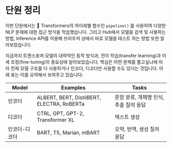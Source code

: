 # 단원 정리

이번 단원에서는 🤗 Transformers의 하이레벨 함수인 `pipeline()` 를 사용하여 다양한 NLP 문제에 대한 접근 방식을 학습했습니다. 그리고 Hub에서 모델을 검색 및 사용하는 방법, Inference API를 이용해 브라우저 상에서 바로 모델을 테스트 하는 방법 또한 알아보았습니다.

지금까지 트랜스포머 모델의 대략작인 동작 방식과, 전이 학습(transfer learning)과 미세 조정(fine-tuning)의 중요성에 알아보았습니다. 핵심은 어떤 문제를 풀고싶냐에 따라 전체 모델 구조를 다 사용하거나 인코더, 디코더만 사용할 수도 있다는 것입니다. 아래 표는 이를 요약해서 보여주고 있습니다:

| Model | Examples | Tasks |
| --- | --- | --- |
| 인코더 | ALBERT, BERT, DistilBERT, ELECTRA, RoBERTa | 문장 분류, 개체명 인식, 추출 질의 응답 |
| 디코더 | CTRL, GPT, GPT-2, Transformer XL | 텍스트 생성 |
| 인코더-디코더 | BART, T5, Marian, mBART | 오약, 번역, 생성 질의 응답 |